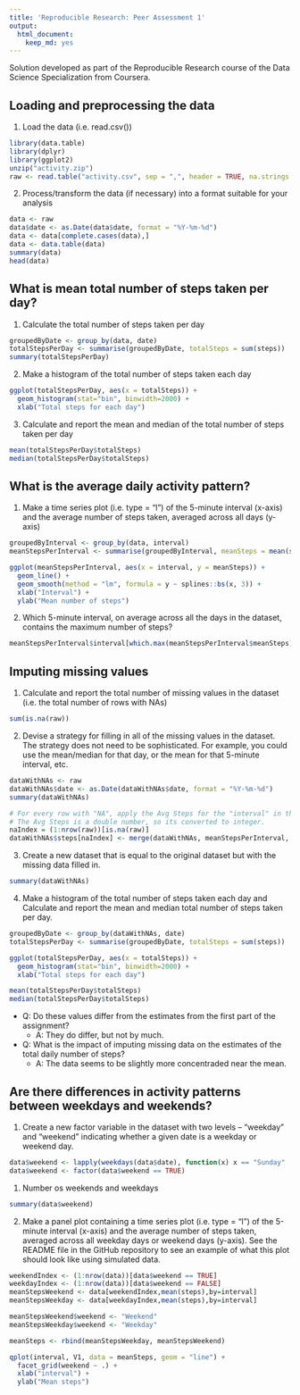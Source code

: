```yaml
---
title: 'Reproducible Research: Peer Assessment 1'
output:
  html_document:
    keep_md: yes
---
```


Solution developed as part of the Reproducible Research course of the Data Science Specialization from Coursera.


## Loading and preprocessing the data

1. Load the data (i.e. read.csv())

```r
library(data.table)
library(dplyr)
library(ggplot2)
unzip("activity.zip")
raw <- read.table("activity.csv", sep = ",", header = TRUE, na.strings = "NA")
```

2. Process/transform the data (if necessary) into a format suitable for your analysis

```r
data <- raw
data$date <- as.Date(data$date, format = "%Y-%m-%d")
data <- data[complete.cases(data),]
data <- data.table(data)
summary(data)
head(data)
```

## What is mean total number of steps taken per day?

1. Calculate the total number of steps taken per day
```r
groupedByDate <- group_by(data, date)
totalStepsPerDay <- summarise(groupedByDate, totalSteps = sum(steps))
summary(totalStepsPerDay)
```

2. Make a histogram of the total number of steps taken each day
```r
ggplot(totalStepsPerDay, aes(x = totalSteps)) +
  geom_histogram(stat="bin", binwidth=2000) +
  xlab("Total steps for each day")
```

3. Calculate and report the mean and median of the total number of steps taken per day
```r
mean(totalStepsPerDay$totalSteps)
median(totalStepsPerDay$totalSteps)
```


## What is the average daily activity pattern?

1. Make a time series plot (i.e. type = "l") of the 5-minute interval (x-axis) and the average number of steps taken, averaged across all days (y-axis)
```r
groupedByInterval <- group_by(data, interval)
meanStepsPerInterval <- summarise(groupedByInterval, meanSteps = mean(steps))

ggplot(meanStepsPerInterval, aes(x = interval, y = meanSteps)) +
  geom_line() +
  geom_smooth(method = "lm", formula = y ~ splines::bs(x, 3)) +
  xlab("Interval") +
  ylab("Mean number of steps")
```

2. Which 5-minute interval, on average across all the days in the dataset, contains the maximum number of steps?
```r
meanStepsPerInterval$interval[which.max(meanStepsPerInterval$meanSteps)]
```

## Imputing missing values

1. Calculate and report the total number of missing values in the dataset (i.e. the total number of rows with NAs)

```r
sum(is.na(raw))
```

2. Devise a strategy for filling in all of the missing values in the dataset. The strategy does not need to be sophisticated. For example, you could use the mean/median for that day, or the mean for that 5-minute interval, etc.

```r
dataWithNAs <- raw
dataWithNAs$date <- as.Date(dataWithNAs$date, format = "%Y-%m-%d")
summary(dataWithNAs)

# For every row with "NA", apply the Avg Steps for the "interval" in that row.
# The Avg Steps is a double number, so its converted to integer.
naIndex = (1:nrow(raw))[is.na(raw)]
dataWithNAs$steps[naIndex] <- merge(dataWithNAs, meanStepsPerInterval, by = "interval")$meanSteps[naIndex]
```


3. Create a new dataset that is equal to the original dataset but with the missing data filled in.
```r
summary(dataWithNAs)
```

4. Make a histogram of the total number of steps taken each day and Calculate and report the mean and median total number of steps taken per day.

```r
groupedByDate <- group_by(dataWithNAs, date)
totalStepsPerDay <- summarise(groupedByDate, totalSteps = sum(steps))

ggplot(totalStepsPerDay, aes(x = totalSteps)) +
  geom_histogram(stat="bin", binwidth=2000) +
  xlab("Total steps for each day")

mean(totalStepsPerDay$totalSteps)
median(totalStepsPerDay$totalSteps)
```

* Q: Do these values differ from the estimates from the first part of the assignment?
     * A: They do differ, but not by much.
* Q: What is the impact of imputing missing data on the estimates of the total daily number of steps?
     * A: The data seems to be slightly more concentraded near the mean.

## Are there differences in activity patterns between weekdays and weekends?

1. Create a new factor variable in the dataset with two levels – “weekday” and “weekend” indicating whether a given date is a weekday or weekend day.

```r
data$weekend <- lapply(weekdays(data$date), function(x) x == "Sunday" || x == "Saturday")
data$weekend <- factor(data$weekend == TRUE)
```

   1. Number os weekends and weekdays

```r
summary(data$weekend)
```

2. Make a panel plot containing a time series plot (i.e. type = "l") of the 5-minute interval (x-axis) and the average number of steps taken, averaged across all weekday days or weekend days (y-axis). See the README file in the GitHub repository to see an example of what this plot should look like using simulated data.

```r
weekendIndex <- (1:nrow(data))[data$weekend == TRUE]
weekdayIndex <- (1:nrow(data))[data$weekend == FALSE]
meanStepsWeekend <- data[weekendIndex,mean(steps),by=interval]
meanStepsWeekday <- data[weekdayIndex,mean(steps),by=interval]

meanStepsWeekend$weekend <- "Weekend"
meanStepsWeekday$weekend <- "Weekday"

meanSteps <- rbind(meanStepsWeekday, meanStepsWeekend)

qplot(interval, V1, data = meanSteps, geom = "line") +
  facet_grid(weekend ~ .) +
  xlab("interval") +
  ylab("Mean steps")
```
